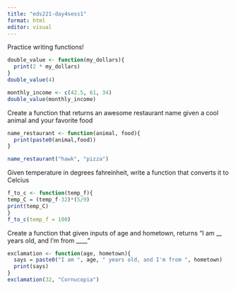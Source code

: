 ```yaml
---
title: "eds221-day4sess1"
format: html
editor: visual
---
```


Practice writing functions!

```r
double_value <- function(my_dollars){
  print(2 * my_dollars)
}
double_value(4)
```

```r
monthly_income <- c(42.5, 61, 34) 
double_value(monthly_income)
```

Create a function that returns an awesome restaurant name given a cool animal and your favorite food

```r
name_restaurant <- function(animal, food){
  print(paste0(animal,food))
}

name_restaurant("hawk", "pizza")
```

Given temperature in degrees fahreinheit, write a function that converts it to Celcius

```r
f_to_c <- function(temp_f){
temp_C = (temp_f-32)*(5/9)
print(temp_C)
}
f_to_c(temp_f = 100)

```

Create a function that given inputs of age and hometown, returns "I am \_\_ years old, and I'm from \_\_\_\_"

```r
exclamation <- function(age, hometown){
  says = paste0("I am ", age, " years old, and I'm from ", hometown)
  print(says)
}
exclamation(32, "Cornucopia")
```
